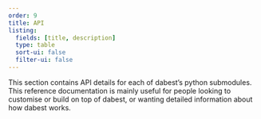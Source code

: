 ```yaml
---
order: 9
title: API
listing:
  fields: [title, description]
  type: table
  sort-ui: false
  filter-ui: false
---
```


This section contains API details for each of dabest's python submodules. This reference documentation is mainly useful for people looking to customise or build on top of dabest, or wanting detailed information about how dabest works.
